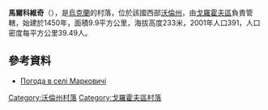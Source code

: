 {{coord|50|32|0|N|24|45|6|E|scale:30000|display=title}}

'''馬爾科維奇'''（{{lang-uk|Марковичі}}），是[[烏克蘭|烏克蘭]]的村落，位於該國西部[[沃倫州|沃倫州]]，由[[戈羅霍夫區|戈羅霍夫區]]負責管轄，始建於1450年，面積9.9平方公里，海拔高度233米，2001年人口391，人口密度每平方公里39.49人。

==參考資料==
* [http://weather.in.ua/ua/volynskaja/15130 Погода в селі Марковичі]

[[Category:沃倫州村落|Category:沃倫州村落]]
[[Category:戈羅霍夫區村落|Category:戈羅霍夫區村落]]


{{Volyn-geo-stub}}